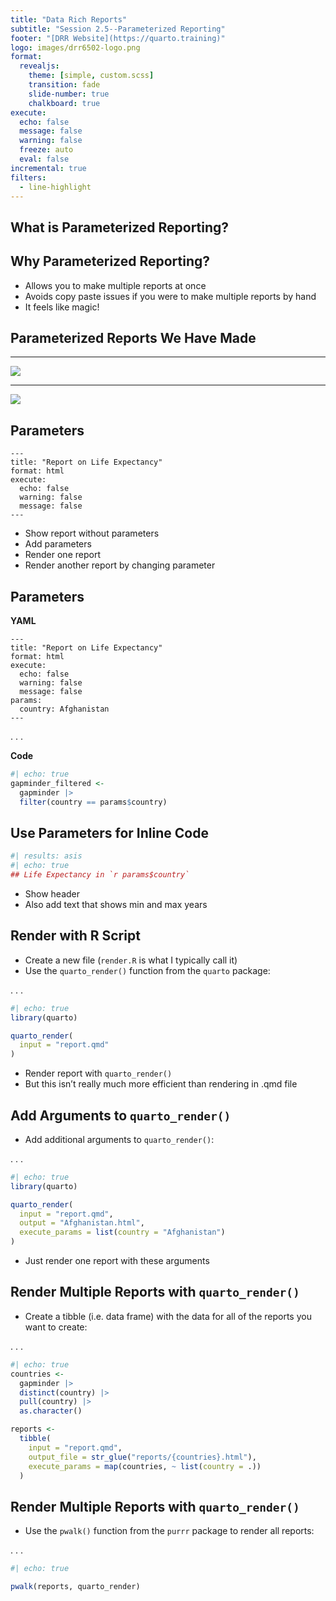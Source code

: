 ```yaml
---
title: "Data Rich Reports"
subtitle: "Session 2.5--Parameterized Reporting"
footer: "[DRR Website](https://quarto.training)"
logo: images/drr6502-logo.png
format:
  revealjs:
    theme: [simple, custom.scss]
    transition: fade
    slide-number: true
    chalkboard: true
execute:
  echo: false
  message: false
  warning: false
  freeze: auto
  eval: false
incremental: true
filters:
  - line-highlight
---
```


## What is Parameterized Reporting?

## Why Parameterized Reporting?

- Allows you to make multiple reports at once
- Avoids copy paste issues if you were to make multiple reports by hand
- It feels like magic!

## Parameterized Reports We Have Made

---

![](../images/ivac-country-reports.png)

---

![](../images/psc.png)


## Parameters

```
---
title: "Report on Life Expectancy"
format: html
execute: 
  echo: false
  warning: false
  message: false
---
```

::: {.notes}
- Show report without parameters
- Add parameters
- Render one report
- Render another report by changing parameter
:::

## Parameters

**YAML**

```
---
title: "Report on Life Expectancy"
format: html
execute: 
  echo: false
  warning: false
  message: false
params: 
  country: Afghanistan 
---
```

. . .

**Code**

```r
#| echo: true
gapminder_filtered <-
  gapminder |> 
  filter(country == params$country)
```


## Use Parameters for Inline Code

```r
#| results: asis
#| echo: true
## Life Expectancy in `r params$country`
```

::: {.notes}
- Show header
- Also add text that shows min and max years
:::

## Render with R Script

- Create a new file (`render.R` is what I typically call it)
- Use the `quarto_render()` function from the `quarto` package:

. . .

```r
#| echo: true
library(quarto)

quarto_render(
  input = "report.qmd"
)
```

::: {.notes}
- Render report with `quarto_render()`
- But this isn't really much more efficient than rendering in .qmd file
:::

## Add Arguments to `quarto_render()`

- Add additional arguments to `quarto_render()`:

. . .

```r
#| echo: true
library(quarto)

quarto_render(
  input = "report.qmd",
  output = "Afghanistan.html",
  execute_params = list(country = "Afghanistan")
)
```

::: {.notes}
- Just render one report with these arguments
:::

## Render Multiple Reports with `quarto_render()`

- Create a tibble (i.e. data frame) with the data for all of the reports you want to create:

. . .

```r
#| echo: true
countries <-
  gapminder |>
  distinct(country) |>
  pull(country) |>
  as.character()

reports <-
  tibble(
    input = "report.qmd",
    output_file = str_glue("reports/{countries}.html"),
    execute_params = map(countries, ~ list(country = .))
  )
```


## Render Multiple Reports with `quarto_render()`

- Use the `pwalk()` function from the `purrr` package to render all reports:

. . .

```r
#| echo: true

pwalk(reports, quarto_render)
```